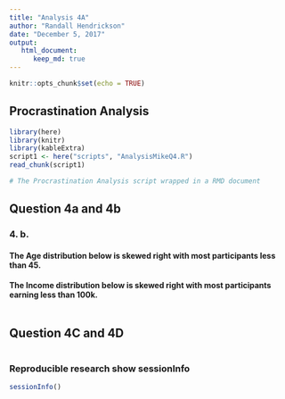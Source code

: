 ```yaml
---
title: "Analysis 4A"
author: "Randall Hendrickson"
date: "December 5, 2017"
output: 
   html_document:
      keep_md: true
---
```


```r
knitr::opts_chunk$set(echo = TRUE)
```

## Procrastination Analysis

```r
library(here)
library(knitr)
library(kableExtra)
script1 <- here("scripts", "AnalysisMikeQ4.R")
read_chunk(script1)
```


```r

# The Procrastination Analysis script wrapped in a RMD document

```

## Question 4a and 4b

### 4. b. 

#### The Age distribution below is skewed right with most participants less than 45.

#### The Income distribution below is skewed right with most participants earning less than 100k.


```r
```

## Question 4C and 4D

```r
```

### Reproducible research show sessionInfo

```r
sessionInfo()
```
